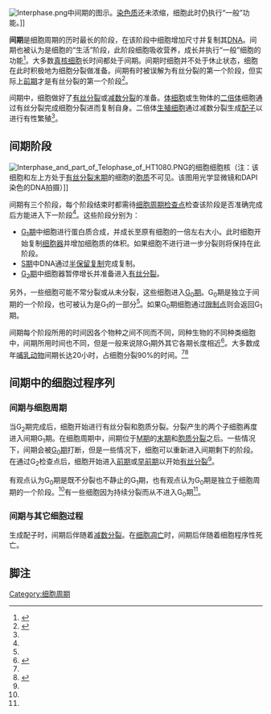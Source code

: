 [[Image:Interphase.png|thumb]]中间期的图示。[[染色质|染色质]]还未浓缩，细胞此时仍执行“一般”功能。]]

'''间期'''是细胞周期的历时最长的阶段，在该阶段中细胞增加尺寸并复制其[[DNA|DNA]]。间期也被认为是细胞的“生活”阶段，此阶段细胞吸收营养，成长并执行“一般”细胞的功能<ref name="cellbiology">{{cite book | title=细胞生物学（第3版） | author=崔中和，王喜忠，丁明孝 | year=2007 | publisher=高等教育出版社 | location=北京 | pages=385-390 | isbn=978-7-04-020766-8}}</ref>。大多数[[真核细胞|真核细胞]]长时间都处于间期。间期时细胞并不处于休止状态，细胞在此时积极地为细胞分裂做准备。间期有时被误解为有丝分裂的第一个阶段，但实际上[[前期|前期]]才是有丝分裂的第一个阶段<ref>{{cite web | url=http://www.biology.arizona.edu/Cell_bio/tutorials/cell_cycle/cells3.html | title=The Cell Cycle & Mitosis Tutorial | accessdate=2011-02-19 | author=The Biology Project,Department of Biochemistry and Molecular Biophysics | date=1997-04 | publisher=University of Arizona | archive-date=2018-09-22 | archive-url=https://web.archive.org/web/20180922064702/http://biology.arizona.edu/cell_bio/tutorials/cell_cycle/cells3.html | dead-url=no }}</ref>。

间期中，细胞做好了[[有丝分裂|有丝分裂]]或[[减数分裂|减数分裂]]的准备。[[体细胞|体细胞]]或生物体的[[二倍体|二倍体]]细胞通过有丝分裂完成细胞分裂进而复制自身。二倍体[[生殖细胞|生殖细胞]]通过减数分裂生成[[配子|配子]]以进行有性繁殖<ref name="cellbiology" />。

== 间期阶段 ==
[[Image:Interphase_and_part_of_Telophase_of_HT1080.PNG|thumb]]的{{link-en|HT1080|HT1080}}细胞细胞核（注：该细胞和左上方处于[[有丝分裂|有丝分裂]][[末期|末期]]的细胞的[[胞质|胞质]]不可见。该图用光学显微镜和DAPI染色的DNA拍摄）]]

间期有三个阶段，每个阶段结束时都需待[[细胞周期检查点|细胞周期检查点]]检查该阶段是否准确完成后方能进入下一阶段<ref name="generalbiology" />。这些阶段分别为：

*[[G1期|G<sub>1</sub>期]]中细胞进行蛋白质合成，并成长至原有细胞的一倍左右大小。此时细胞开始复制[[细胞器|细胞器]]并增加细胞质的体积。如果细胞不进行进一步分裂则将保持在此阶段。
*[[S期|S期]]中DNA通过[[半保留复制|半保留复制]]完成复制。
*[[G2期|G<sub>2</sub>期]]中细胞器暂停增长并准备进入[[有丝分裂|有丝分裂]]。

另外，一些细胞可能不常分裂或从未分裂，这些细胞进入[[G0期|G<sub>0</sub>期]]。G<sub>0</sub>期是独立于间期的一个阶段，也可被认为是G<sub>1</sub>的一部分<ref name="cellbiology" />。如果G<sub>0</sub>期细胞通过[[限制点|限制点]]则会返回G<sub>1</sub>期。

间期每个阶段所用的时间因各个物种之间不同而不同，同种生物的不同种类细胞中，间期所用时间也不同，但是一般来说除G<sub>1</sub>期外其它各期长度相近<ref name="generalbiology">{{cite book | title=陈阅增普通生物学（第2版） | author=吴相钰，陈守良，葛明德 | year=2005 | publisher=高等教育出版社 | location=北京 | pages=63 | isbn=978-7-04-01458407}}</ref>。大多数成年[[哺乳动物|哺乳动物]]间期长达20小时，占细胞分裂90%的时间。<ref name="cellbiology" /><ref>{{cite book | title=Biology 9th Ed | url=https://archive.org/details/biologystudented0000made | author=Mader, S. S. | year=2007. | publisher=Ed. McGraw Hill Higher Education | location=Boston, MA, USA. | isbn=978-0-07-325839-3}}</ref>

== 间期中的细胞过程序列==
===间期与细胞周期===
当G<sub>2</sub>期完成后，细胞开始进行有丝分裂和胞质分裂。分裂产生的两个子细胞再度进入间期G<sub>1</sub>期。在细胞周期中，间期位于[[细胞分裂|M期]]的[[末期|末期]]和[[胞质分裂|胞质分裂]]之后。一些情况下，间期会被[[G0期|G<sub>0</sub>期]]打断，但是一些情况下，细胞可以重新进入间期剩下的阶段。在通过G<sub>2</sub>检查点后，细胞开始进入[[前期|前期]]或[[早前期|早前期]]以开始[[有丝分裂|有丝分裂]]<ref name="cellbiology" />。

有观点认为G<sub>0</sub>期是既不分裂也不静止的G<sub>1</sub>期，也有观点认为G<sub>0</sub>期是独立于细胞周期的一个阶段。<ref name="cellbiology" />有一些细胞因为持续分裂而从不进入G<sub>0</sub>期<ref name="generalbiology" />。

===间期与其它细胞过程===
生成配子时，间期后伴随着[[减数分裂|减数分裂]]。在[[细胞凋亡|细胞凋亡]]时，间期后伴随着细胞程序性死亡。

==脚注== 
{{reflist}}

{{Cell cycle}}
[[Category:细胞周期|Category:细胞周期]]